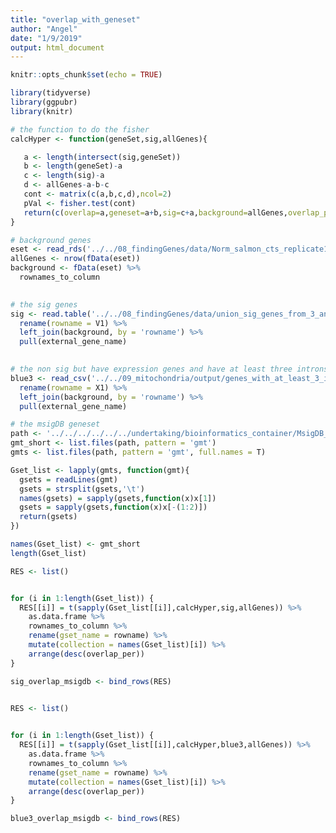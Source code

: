 ```yaml
---
title: "overlap_with_geneset"
author: "Angel"
date: "1/9/2019"
output: html_document
---
```


```r
knitr::opts_chunk$set(echo = TRUE)
```

```r
library(tidyverse)
library(ggpubr)
library(knitr)
```

```r
# the function to do the fisher
calcHyper <- function(geneSet,sig,allGenes){

   a <- length(intersect(sig,geneSet))
   b <- length(geneSet)-a
   c <- length(sig)-a
   d <- allGenes-a-b-c
   cont <- matrix(c(a,b,c,d),ncol=2)
   pVal <- fisher.test(cont)
   return(c(overlap=a,geneset=a+b,sig=c+a,background=allGenes,overlap_per = round(a/(a+b),digits = 3)*100))
}
```


```r
# background genes
eset <- read_rds('../../08_findingGenes/data/Norm_salmon_cts_replicate1_eset_unfiltered.RDS')
allGenes <- nrow(fData(eset))
background <- fData(eset) %>%
  rownames_to_column 
  

# the sig genes 
sig <- read.table('../../08_findingGenes/data/union_sig_genes_from_3_analysis.txt', stringsAsFactors = F) %>%
  rename(rowname = V1) %>%
  left_join(background, by = 'rowname') %>%
  pull(external_gene_name)
  

# the non sig but have expression genes and have at least three introns
blue3 <- read_csv('../../09_mitochondria/output/genes_with_at_least_3_introns_ids.txt', col_names = F) %>%
  rename(rowname = X1) %>%
  left_join(background, by = 'rowname') %>%
  pull(external_gene_name)
```

```r
# the msigDB geneset 
path <- '../../../../../../undertaking/bioinformatics_container/MsigDB_geneset/symbol_6.2'
gmt_short <- list.files(path, pattern = 'gmt')
gmts <- list.files(path, pattern = 'gmt', full.names = T)

Gset_list <- lapply(gmts, function(gmt){
  gsets = readLines(gmt)
  gsets = strsplit(gsets,'\t')
  names(gsets) = sapply(gsets,function(x)x[1])
  gsets = sapply(gsets,function(x)x[-(1:2)])
  return(gsets)
})

names(Gset_list) <- gmt_short
length(Gset_list)
```

```r
RES <- list()


for (i in 1:length(Gset_list)) {
  RES[[i]] = t(sapply(Gset_list[[i]],calcHyper,sig,allGenes)) %>%
    as.data.frame %>%
    rownames_to_column %>%
    rename(gset_name = rowname) %>%
    mutate(collection = names(Gset_list)[i]) %>%
    arrange(desc(overlap_per))
}

sig_overlap_msigdb <- bind_rows(RES)
  
```


```r
RES <- list()


for (i in 1:length(Gset_list)) {
  RES[[i]] = t(sapply(Gset_list[[i]],calcHyper,blue3,allGenes)) %>%
    as.data.frame %>%
    rownames_to_column %>%
    rename(gset_name = rowname) %>%
    mutate(collection = names(Gset_list)[i]) %>%
    arrange(desc(overlap_per))
}

blue3_overlap_msigdb <- bind_rows(RES)
  
```

